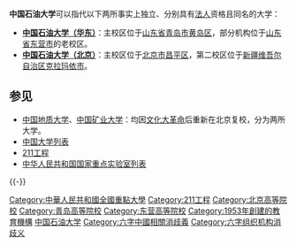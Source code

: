 '''中国石油大学'''可以指代以下两所事实上独立、分别具有[[法人|法人]]资格且同名的大学：
* '''[[中国石油大学（华东）|中国石油大学（华东）]]'''：主校区位于[[山东省|山东省]][[青岛市|青岛市]][[黄岛区|黄岛区]]，部分机构位于[[山东省|山东省]][[东营市|东营市]]的老校区。
* '''[[中国石油大学（北京）|中国石油大学（北京）]]'''：主校区位于[[北京市|北京市]][[昌平区|昌平区]]，第二校区位于[[新疆维吾尔自治区|新疆维吾尔自治区]][[克拉玛依市|克拉玛依市]]。

==参见==
*[[中国地质大学|中国地质大学]]、[[中国矿业大学|中国矿业大学]]：均因[[文化大革命|文化大革命]]后重新在北京复校，分为两所大学。
*[[中国大学列表|中国大学列表]]
*[[211工程|211工程]]
*[[中华人民共和国国家重点实验室列表|中华人民共和国国家重点实验室列表]]

{{-}}
{{八大学院}}{{中华人民共和国国家重点大学}}
{{211工程}}
{{中华人民共和国正（副）级中央国有企业共建制高等院校}}
{{disambig}}

[[Category:中華人民共和國全國重點大學|Category:中華人民共和國全國重點大學]]
[[Category:211工程|Category:211工程]]
[[Category:北京高等院校|Category:北京高等院校]]
[[Category:青岛高等院校|Category:青岛高等院校]]
[[Category:东营高等院校|Category:东营高等院校]]
[[Category:1953年創建的教育機構|Category:1953年創建的教育機構]]
[[Category:中国石油大学|]]
[[Category:六字中國相關消歧義|Category:六字中國相關消歧義]]
[[Category:六字组织机构消歧义|Category:六字组织机构消歧义]]